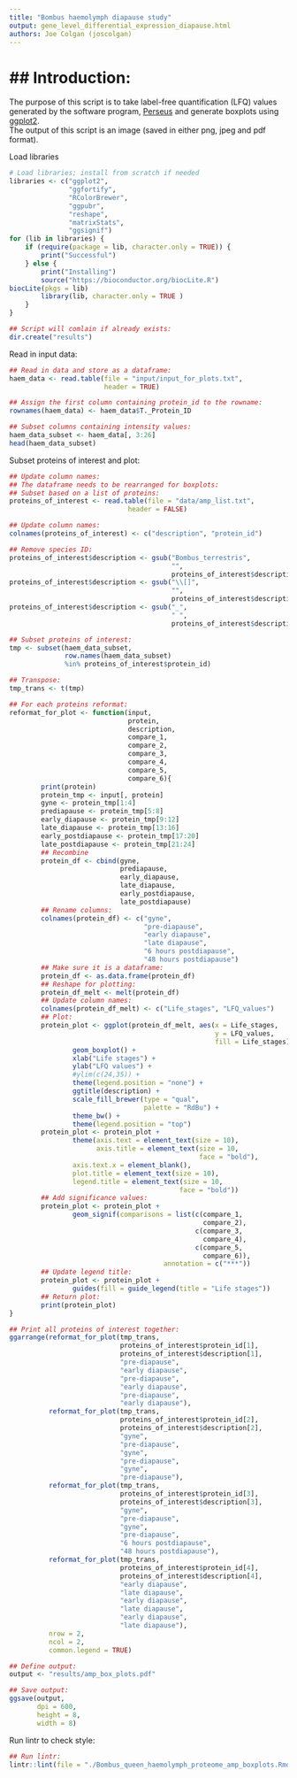 ```yaml
--- 
title: "Bombus haemolymph diapause study"
output: gene_level_differential_expression_diapause.html
authors: Joe Colgan (joscolgan)
--- 
```


## Introduction:
=============

The purpose of this script is to take label-free quantification (LFQ) values generated by the software program, [Perseus](https://www.biochem.mpg.de/5111810/perseus) and generate boxplots using [ggplot2](https://ggplot2.tidyverse.org/).  
The output of this script is an image (saved in either png, jpeg and pdf format).

Load libraries

```r
# Load libraries; install from scratch if needed
libraries <- c("ggplot2",
               "ggfortify",
               "RColorBrewer",
               "ggpubr",
               "reshape",
               "matrixStats",
               "ggsignif")
for (lib in libraries) {
    if (require(package = lib, character.only = TRUE)) {
        print("Successful")
    } else {
        print("Installing")
        source("https://bioconductor.org/biocLite.R")
biocLite(pkgs = lib)
        library(lib, character.only = TRUE )
    }
}

## Script will comlain if already exists:
dir.create("results")
```

Read in input data:

```r
## Read in data and store as a dataframe:
haem_data <- read.table(file = "input/input_for_plots.txt",
                        header = TRUE)

## Assign the first column containing protein_id to the rowname:
rownames(haem_data) <- haem_data$T._Protein_ID

## Subset columns containing intensity values:
haem_data_subset <- haem_data[, 3:26]
head(haem_data_subset)
```

Subset proteins of interest and plot:

```r
## Update column names:
## The dataframe needs to be rearranged for boxplots:
## Subset based on a list of proteins:
proteins_of_interest <- read.table(file = "data/amp_list.txt",
                              header = FALSE)

## Update column names:
colnames(proteins_of_interest) <- c("description", "protein_id")

## Remove species ID:
proteins_of_interest$description <- gsub("Bombus_terrestris",
                                         "",
                                         proteins_of_interest$description)
proteins_of_interest$description <- gsub("\\[]",
                                         "",
                                         proteins_of_interest$description)
proteins_of_interest$description <- gsub("_",
                                         " ",
                                         proteins_of_interest$description)

## Subset proteins of interest:
tmp <- subset(haem_data_subset,
              row.names(haem_data_subset)
              %in% proteins_of_interest$protein_id)

## Transpose:
tmp_trans <- t(tmp)

## For each proteins reformat:
reformat_for_plot <- function(input,
                              protein,
                              description,
                              compare_1,
                              compare_2,
                              compare_3,
                              compare_4,
                              compare_5,
                              compare_6){
        print(protein)
        protein_tmp <- input[, protein]
        gyne <- protein_tmp[1:4]
        prediapause <- protein_tmp[5:8]
        early_diapause <- protein_tmp[9:12]
        late_diapause <- protein_tmp[13:16]
        early_postdiapause <- protein_tmp[17:20]
        late_postdiapause <- protein_tmp[21:24]
        ## Recombine
        protein_df <- cbind(gyne,
                            prediapause,
                            early_diapause,
                            late_diapause,
                            early_postdiapause,
                            late_postdiapause)
        ## Rename columns:
        colnames(protein_df) <- c("gyne",
                                  "pre-diapause",
                                  "early diapause",
                                  "late diapause",
                                  "6 hours postdiapause",
                                  "48 hours postdiapause")
        ## Make sure it is a dataframe:
        protein_df <- as.data.frame(protein_df)
        ## Reshape for plotting:
        protein_df_melt <- melt(protein_df)
        ## Update column names:
        colnames(protein_df_melt) <- c("Life_stages", "LFQ_values")
        ## Plot:
        protein_plot <- ggplot(protein_df_melt, aes(x = Life_stages,
                                                    y = LFQ_values,
                                                    fill = Life_stages)) +
                geom_boxplot() +
                xlab("Life stages") +
                ylab("LFQ values") +
                #ylim(c(24,35)) +
                theme(legend.position = "none") +
                ggtitle(description) +
                scale_fill_brewer(type = "qual",
                                  palette = "RdBu") +
                theme_bw() +
                theme(legend.position = "top")
        protein_plot <- protein_plot +
                theme(axis.text = element_text(size = 10),
                      axis.title = element_text(size = 10,
                                                face = "bold"),
                axis.text.x = element_blank(),
                plot.title = element_text(size = 10),
                legend.title = element_text(size = 10,
                                           face = "bold"))
        ## Add significance values:
        protein_plot <- protein_plot +
                geom_signif(comparisons = list(c(compare_1,
                                                 compare_2),
                                               c(compare_3,
                                                 compare_4),
                                               c(compare_5,
                                                 compare_6)),
                                       annotation = c("***"))
        ## Update legend title:
        protein_plot <- protein_plot +
                guides(fill = guide_legend(title = "Life stages"))
        ## Return plot:
        print(protein_plot)
}

## Print all proteins of interest together:
ggarrange(reformat_for_plot(tmp_trans,
                            proteins_of_interest$protein_id[1],
                            proteins_of_interest$description[1],
                            "pre-diapause",
                            "early diapause",
                            "pre-diapause",
                            "early diapause",
                            "pre-diapause",
                            "early diapause"),
          reformat_for_plot(tmp_trans,
                            proteins_of_interest$protein_id[2],
                            proteins_of_interest$description[2],
                            "gyne",
                            "pre-diapause",
                            "gyne",
                            "pre-diapause",
                            "gyne",
                            "pre-diapause"),
          reformat_for_plot(tmp_trans,
                            proteins_of_interest$protein_id[3],
                            proteins_of_interest$description[3],
                            "gyne",
                            "pre-diapause",
                            "gyne",
                            "pre-diapause",
                            "6 hours postdiapause",
                            "48 hours postdiapause"),
          reformat_for_plot(tmp_trans,
                            proteins_of_interest$protein_id[4],
                            proteins_of_interest$description[4],
                            "early diapause",
                            "late diapause",
                            "early diapause",
                            "late diapause",
                            "early diapause",
                            "late diapause"),
          nrow = 2,
          ncol = 2,
          common.legend = TRUE)

## Define output:
output <- "results/amp_box_plots.pdf"

## Save output:
ggsave(output,
       dpi = 600,
       height = 8,
       width = 8)
```

Run lintr to check style:

```r
## Run lintr:
lintr::lint(file = "./Bombus_queen_haemolymph_proteome_amp_boxplots.Rmd")
```
